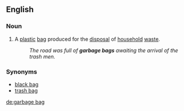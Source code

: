 ==English==

===Noun===
{{en-noun|sg=[[garbage]] [[bag]]}}

# {{US}} A [[plastic]] [[bag]] produced for the [[disposal]] of [[household]] [[waste]].
#: ''The road was full of '''garbage bags''' awaiting the arrival of the trash men.''

===Synonyms===
*[[black bag]]
*[[trash bag]]

[[de:garbage bag]]